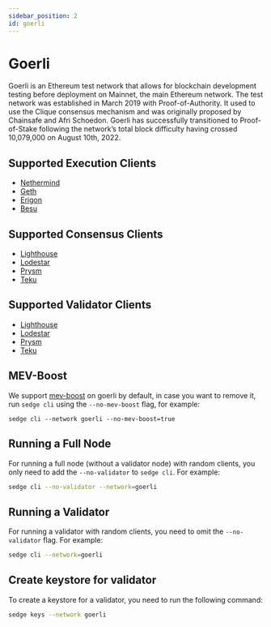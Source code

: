 ```yaml
---
sidebar_position: 2
id: goerli
---
```


# Goerli

Goerli is an Ethereum test network that allows for blockchain development testing before deployment on Mainnet, the
main Ethereum network. The test network was established in March 2019 with Proof-of-Authority. It used to use the Clique consensus
mechanism and was originally proposed by Chainsafe and Afri Schoedon. Goerli has successfully transitioned to
Proof-of-Stake following the network’s total block difficulty having crossed 10,079,000 on August 10th, 2022.

## Supported Execution Clients
- [Nethermind](https://docs.nethermind.io/)
- [Geth](https://geth.ethereum.org/docs/)
- [Erigon](https://github.com/ledgerwatch/erigon)
- [Besu](https://besu.hyperledger.org/en/stable/)

## Supported Consensus Clients
- [Lighthouse](https://lighthouse-book.sigmaprime.io/)
- [Lodestar](https://chainsafe.github.io/lodestar/)
- [Prysm](https://docs.prylabs.network/docs/getting-started/)
- [Teku](https://docs.teku.consensys.net/en/latest/)

## Supported Validator Clients
- [Lighthouse](https://lighthouse-book.sigmaprime.io/)
- [Lodestar](https://chainsafe.github.io/lodestar/)
- [Prysm](https://docs.prylabs.network/docs/getting-started/)
- [Teku](https://docs.teku.consensys.net/en/latest/)

## MEV-Boost

We support [mev-boost](https://github.com/flashbots/mev-boost) on goerli by default, in case you want to remove it,
run `sedge cli` using the `--no-mev-boost` flag, for example:

```
sedge cli --network goerli --no-mev-boost=true
```

## Running a Full Node

For running a full node (without a validator node) with random clients, you only need to add the `--no-validator` to `sedge cli`. For example:

```bash
sedge cli --no-validator --network=goerli
```

## Running a Validator

For running a validator with random clients, you need to omit the `--no-validator` flag. For example:

```bash
sedge cli --network=goerli
```

## Create keystore for validator

To create a keystore for a validator, you need to run the following command:

```bash
sedge keys --network goerli
```
